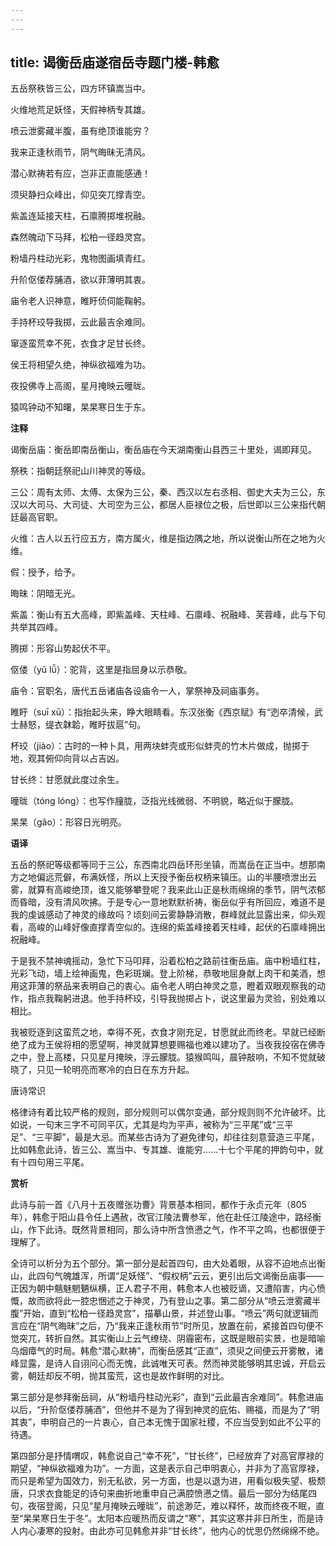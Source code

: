 ```yaml
---
---
---
```

title: 谒衡岳庙遂宿岳寺题门楼-韩愈
---

五岳祭秩皆三公，四方环镇嵩当中。

火维地荒足妖怪，天假神柄专其雄。

喷云泄雾藏半腹，虽有绝顶谁能穷？

我来正逢秋雨节，阴气晦昧无清风。

潜心默祷若有应，岂非正直能感通！

须臾静扫众峰出，仰见突兀撑青空。

紫盖连延接天柱，石廪腾掷堆祝融。

森然魄动下马拜，松柏一径趋灵宫。

粉墙丹柱动光彩，鬼物图画填青红。

升阶伛偻荐脯酒，欲以菲薄明其衷。

庙令老人识神意，睢盱侦伺能鞠躬。

手持杯珓导我掷，云此最吉余难同。

窜逐蛮荒幸不死，衣食才足甘长终。

侯王将相望久绝，神纵欲福难为功。

夜投佛寺上高阁，星月掩映云曈昽。

猿鸣钟动不知曙，杲杲寒日生于东。

**注释**

谒衡岳庙：衡岳即南岳衡山，衡岳庙在今天湖南衡山县西三十里处，谒即拜见。

祭秩：指朝廷祭祀山川神灵的等级。

三公：周有太师、太傅、太保为三公，秦、西汉以左右丞相、御史大夫为三公，东汉以大司马、大司徒、大司空为三公，都居人臣禄位之极，后世即以三公来指代朝廷最高官职。

火维：古人以五行应五方，南方属火，维是指边隅之地，所以说衡山所在之地为火维。

假：授予，给予。

晦昧：阴暗无光。

紫盖：衡山有五大高峰，即紫盖峰、天柱峰、石廪峰、祝融峰、芙蓉峰，此与下句共举其四峰。

腾掷：形容山势起伏不平。

伛偻（yǔ lǚ）：驼背，这里是指屈身以示恭敬。

庙令：官职名，唐代五岳诸庙各设庙令一人，掌祭神及祠庙事务。

睢盱（suī xū）：指抬起头来，睁大眼睛看。东汉张衡《西京赋》有“迾卒清候，武士赫怒，缇衣韎韐，睢盱拔扈”句。

杯珓（jiào）：古时的一种卜具，用两块蚌壳或形似蚌壳的竹木片做成，抛掷于地，观其俯仰向背以占吉凶。

甘长终：甘愿就此度过余生。

曈昽（tóng lóng）：也写作膧胧，泛指光线微弱、不明貌，略近似于朦胧。

杲杲（gǎo）：形容日光明亮。

**语译**

五岳的祭祀等级都等同于三公，东西南北四岳环形坐镇，而嵩岳在正当中。想那南方之地偏远荒僻，布满妖怪，所以上天授予衡岳权柄来镇压。山的半腰喷泄出云雾，就算有高峻绝顶，谁又能够攀登呢？我来此山正是秋雨绵绵的季节，阴气浓郁而昏暗，没有清风吹拂。于是专心一意地默默祈祷，衡岳似乎有所回应，难道不是我的虔诚感动了神灵的缘故吗？顷刻间云雾静静消散，群峰就此显露出来，仰头观看，高峻的山峰好像直撑青空似的。连绵的紫盖峰接着天柱峰，起伏的石廪峰拥出祝融峰。

于是我不禁神魂摇动，急忙下马叩拜，沿着松柏之路前往衡岳庙。庙中粉墙红柱，光彩飞动，墙上绘神画鬼，色彩斑斓。登上阶梯，恭敬地屈身献上肉干和美酒，想用这菲薄的祭品来表明自己的衷心。庙令老人明白神灵之意，瞪着双眼观察我的动作，指点我鞠躬进退。他手持杯珓，引导我抛掷占卜，说这里最为灵验，别处难以相比。

我被贬逐到这蛮荒之地，幸得不死，衣食才刚充足，甘愿就此而终老。早就已经断绝了成为王侯将相的愿望啊，神灵就算想要赐福也难以建功了。当夜我投宿在佛寺之中，登上高楼，只见星月掩映，浮云朦胧。猿猴鸣叫，晨钟敲响，不知不觉就破晓了，只见一轮明亮而寒冷的白日在东方升起。

唐诗常识

格律诗有着比较严格的规则，部分规则可以偶尔变通，部分规则则不允许破坏。比如说，一句末三字不可同平仄，尤其是均为平声，被称为“三平尾”或“三平足”、“三平脚”，最是大忌。而某些古诗为了避免律句，却往往刻意营造三平尾，比如韩愈此诗，皆三公、嵩当中、专其雄、谁能穷……十七个平尾的押韵句中，就有十四句用三平尾。

**赏析**

此诗与前一首《八月十五夜赠张功曹》背景基本相同，都作于永贞元年（805年），韩愈于阳山县令任上遇赦，改官江陵法曹参军，他在赴任江陵途中，路经衡山，作下此诗。既然背景相同，那么诗中所含愤懑之气，作不平之鸣，也都很便于理解了。

全诗可以析分为五个部分。第一部分是起首四句，由大处着眼，从容不迫地点出衡山，此四句气魄雄浑，所谓“足妖怪”、“假权柄”云云，更引出后文谒衡岳庙事——正因为朝中魑魅魍魉纵横，正人君子不用，韩愈本人也被贬谪，又遭陷害，内心愤慨，故而欲将此一腔忠悃述之于神灵，乃有登山之事。第二部分从“喷云泄雾藏半腹”开始，直到“松柏一径趋灵宫”，描摹山景，并述登山事。“喷云”两句就逻辑而言应在“阴气晦昧”之后，乃“我来正逢秋雨节”时所见，放置在前，紧接首四句便不觉突兀，转折自然。其实衡山上云气缭绕、阴霾密布，这既是眼前实景，也是暗喻乌烟瘴气的时局。韩愈“潜心默祷”，而衡岳感其“正直”，须臾之间便云开雾散，诸峰显露，是诗人自诩问心而无愧，此诚唯天可表。然而神灵能够明其忠诚，开启云雾，朝廷却反不明，抛其蛮荒，这也是故作鲜明的对比。

第三部分是参拜衡岳祠，从“粉墙丹柱动光彩”，直到“云此最吉余难同”。韩愈进庙以后，“升阶伛偻荐脯酒”，但他并不是为了得到神灵的庇佑、赐福，而是为了“明其衷”，申明自己的一片衷心，自己本无愧于国家社稷，不应当受到如此不公平的待遇。

第四部分是抒情喟叹，韩愈说自己“幸不死”，“甘长终”，已经放弃了对高官厚禄的期望，“神纵欲福难为功”。一方面，这是表示自己申明衷心，并非为了高官厚禄，而只是希望为国效力，别无私欲，另一方面，也是以退为进，用看似极失望、极颓唐，只求衣食能足的诗句来曲折地重申自己满腔愤懑之情。最后一部分为结尾四句，夜宿登阁，只见“星月掩映云曈昽”，前途渺茫，难以释怀，故而终夜不眠，直至“杲杲寒日生于冬”。太阳本应暖热而反谓之“寒”，其实这寒并非日所生，而是诗人内心凄寒的投射。由此亦可见韩愈并非“甘长终”，他内心的忧思仍然绵绵不绝。